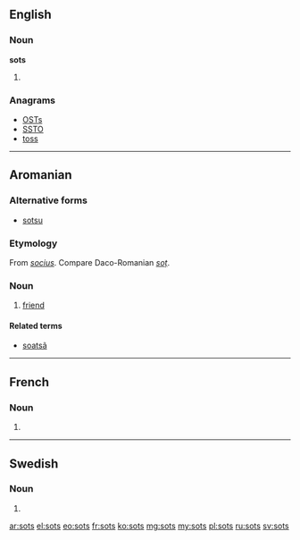 ==English==

===Noun===
'''sots'''

# {{plural of|sot}}

===Anagrams===
* [[OSTs#English|OSTs]]
* [[SSTO#English|SSTO]]
* [[toss#English|toss]]

----

==Aromanian==

===Alternative forms===
* [[sotsu]]

===Etymology===
From {{etyl|la|rup}} ''[[socius]]''. Compare Daco-Romanian ''[[soț]]''.

===Noun===
{{head|rup|noun}}

# [[friend]]

====Related terms====
* [[soatsã]]
----

==French==

===Noun===
{{head|fr|plural}} {{m-p}}

# {{plural of|sot|lang=fr}}

----

==Swedish==

===Noun===
{{head|sv|noun form}}

# {{sv-noun-form-indef-gen|sot}}

[[ar:sots]]
[[el:sots]]
[[eo:sots]]
[[fr:sots]]
[[ko:sots]]
[[mg:sots]]
[[my:sots]]
[[pl:sots]]
[[ru:sots]]
[[sv:sots]]